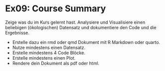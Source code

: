 # Ex09: Course Summary

Zeige was du im Kurs gelernt hast. Analysiere und Visualisiere einen beliebigen (ökologischen) Datensatz und dokumentiere den Code und die Ergebnisse. 

* Erstelle dazu ein rmd oder qmd Dokument mit R Markdown oder quarto.
* Nutze mindestens einen Datensatz.
* Erstelle mindestens 4 Code Blöcke.
* Erstelle mindestens einen Plot.
* Rendere dein Dokument als pdf oder html.






